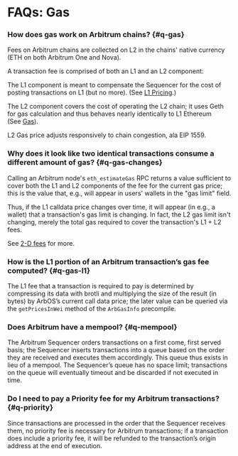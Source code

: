 # FAQs: Gas

### How does gas work on Arbitrum chains? {#q-gas}

Fees on Arbitrum chains are collected on L2 in the chains' native currency (ETH on both Arbitrum One and Nova).

A transaction fee is comprised of both an L1 and an L2 component:

The L1 component is meant to compensate the Sequencer for the cost of posting transactions on L1 (but no more). (See [L1 Pricing](./arbos/l1-pricing.mdx).)

The L2 component covers the cost of operating the L2 chain; it uses Geth for gas calculation and thus behaves nearly identically to L1 Ethereum (See [Gas](/arbos/gas.mdx)).

L2 Gas price adjusts responsively to chain congestion, ala EIP 1559.

### Why does it look like two identical transactions consume a different amount of gas? {#q-gas-changes}

Calling an Arbitrum node's `eth_estimateGas` RPC returns a value sufficient to cover both the L1 and L2 components of the fee for the current gas price; this is the value that, e.g., will appear in users' wallets in the "gas limit" field.

Thus, if the L1 calldata price changes over time, it will appear (in e.g., a wallet) that a transaction's gas limit is changing. In fact, the L2 gas limit isn't changing, merely the total gas required to cover the transaction's L1 + L2 fees.

See [2-D fees](https://medium.com/offchainlabs/understanding-arbitrum-2-dimensional-fees-fd1d582596c9) for more.

### How is the L1 portion of an Arbitrum transaction’s gas fee computed? {#q-gas-l1}

The L1 fee that a transaction is required to pay is determined by compressing its data with brotli and multiplying the size of the result (in bytes) by ArbOS’s current call data price; the later value can be queried via the `getPricesInWei` method of the `ArbGasInfo` precompile.

### Does Arbitrum have a mempool? {#q-mempool}

The Arbitrum Sequencer orders transactions on a first come, first served basis; the Sequencer inserts transactions into a queue based on the order they are received and executes them accordingly. This queue thus exists in lieu of a mempool. The Sequencer’s queue has no space limit; transactions on the queue will eventually timeout and be discarded if not executed in time.

### Do I need to pay a Priority fee for my Arbitrum transactions? {#q-priority}

Since transactions are processed in the order that the Sequencer receives them, no priority fee is necessary for Arbitrum transactions; if a transaction does include a priority fee, it will be refunded to the transaction’s origin address at the end of execution.
